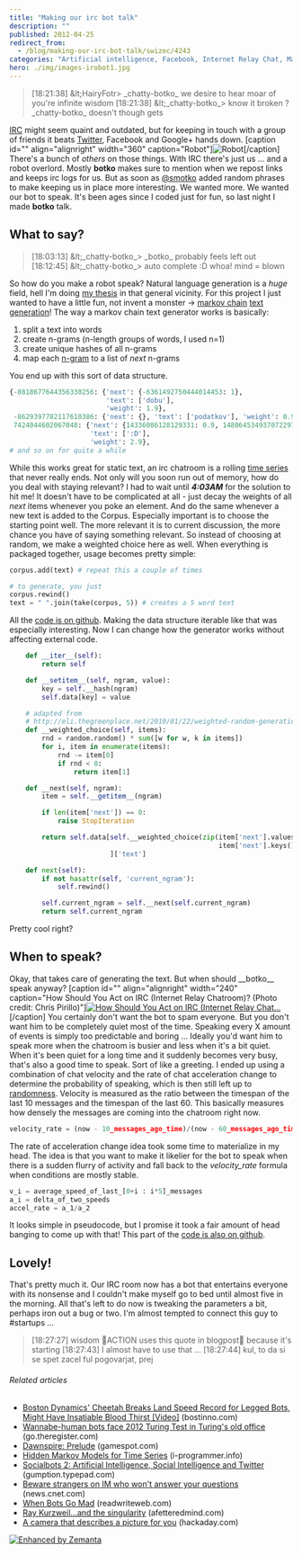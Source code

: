 ```yaml
---
title: "Making our irc bot talk"
description: ""
published: 2012-04-25
redirect_from:
  - /blog/making-our-irc-bot-talk/swizec/4243
categories: "Artificial intelligence, Facebook, Internet Relay Chat, Markov chain, Time series, Twitter, Uncategorized"
hero: ./img/images-irobot1.jpg
---
```


> \[18:21:38] &amp;lt;HairyFotr> \_chatty-botko\_ we desire to hear moar of you're infinite wisdom \[18:21:38] &amp;lt;\_chatty-botko\_> know it broken ? \_chatty-botko\_ doesn't though gets

[IRC](http://en.wikipedia.org/wiki/Internet_Relay_Chat "Internet Relay Chat") might seem quaint and outdated, but for keeping in touch with a group of friends it beats [Twitter](http://twitter.com "Twitter"), Facebook and Google+ hands down. \[caption id="" align="alignright" width="360" caption="Robot"]![Robot](./img/images-irobot1.jpg "Robot")\[/caption] There's a bunch of _others_ on those things. With IRC there's just us ... and a robot overlord. Mostly **botko** makes sure to mention when we repost links and keeps irc logs for us. But as soon as [@smotko](https://twitter.com/#!/smotko) added random phrases to make keeping us in place more interesting. We wanted more. We wanted our bot to speak. It's been ages since I coded just for fun, so last night I made **botko** talk.

## What to say?

> \[18:03:13] &amp;lt;\_chatty-botko\_> \_botko\_ probably feels left out \[18:12:45] &amp;lt;\_chatty-botko\_> auto complete :D whoa! mind = blown

So how do you make a robot speak? Natural language generation is a _huge_ field, hell I'm doing [my thesis](http://swizec.github.com/Le-Thesis/) in that general vicinity. For this project I just wanted to have a little fun, not invent a monster -> [markov chain](http://en.wikipedia.org/wiki/Markov_chain "Markov chain") [text generation](http://en.wikipedia.org/wiki/Natural_language_generation "Natural language generation")! The way a markov chain text generator works is basically:

1.  split a text into words
2.  create n-grams (n-length groups of words, I used n=1)
3.  create unique hashes of all n-grams
4.  map each [n-gram](http://en.wikipedia.org/wiki/N-gram "N-gram") to a list of _next_ n-grams

You end up with this sort of data structure.

```python
{-8818677644356330256: {'next': {-6361492750444014453: 1},
                        'text': ['dobu'],
                        'weight': 1.9},
 -8629397782117610386: {'next': {}, 'text': ['podatkov'], 'weight': 0.9},
 7424044602067048: {'next': {14336086128129331: 0.9, 1480645349370722979: 1},
                    'text': [':D'],
                    'weight': 2.9},
# and so on for quite a while
```

While this works great for static text, an irc chatroom is a rolling [time series](http://en.wikipedia.org/wiki/Time_series "Time series") that never really ends. Not only will you soon run out of memory, how do you deal with staying relevant? I had to wait until _**4:03AM**_ for the solution to hit me! It doesn't have to be complicated at all - just decay the weights of all _next_ items whenever you poke an element. And do the same whenever a new text is added to the Corpus. Especially important is to choose the starting point well. The more relevant it is to current discussion, the more chance you have of saying something relevant. So instead of choosing at random, we make a weighted choice here as well. When everything is packaged together, usage becomes pretty simple:

```python
corpus.add(text) # repeat this a couple of times

# to generate, you just
corpus.rewind()
text = " ".join(take(corpus, 5)) # creates a 5 word text
```

All the [code is on github](https://github.com/Swizec/botko/blob/speaking/src/Corpus.py). Making the data structure iterable like that was especially interesting. Now I can change how the generator works without affecting external code.

```python
    def __iter__(self):
        return self

    def __setitem__(self, ngram, value):
        key = self.__hash(ngram)
        self.data[key] = value

    # adapted from
    # http://eli.thegreenplace.net/2010/01/22/weighted-random-generation-in-python/
    def __weighted_choice(self, items):
        rnd = random.random() * sum([w for w, k in items])
        for i, item in enumerate(items):
            rnd -= item[0]
            if rnd < 0:
                return item[1]

    def __next(self, ngram):
        item = self.__getitem__(ngram)

        if len(item['next']) == 0:
            raise StopIteration

        return self.data[self.__weighted_choice(zip(item['next'].values(),
                                                    item['next'].keys()))
                         ]['text']

    def next(self):
        if not hasattr(self, 'current_ngram'):
            self.rewind()

        self.current_ngram = self.__next(self.current_ngram)
        return self.current_ngram
```

Pretty cool right?

## When to speak?

Okay, that takes care of generating the text. But when should \_\_botko\_\_ speak anyway? \[caption id="" align="alignright" width="240" caption="How Should You Act on IRC (Internet Relay Chatroom)? (Photo credit: Chris Pirillo)"][![How Should You Act on IRC (Internet Relay Chat...](./img/3246-2866792711_027e60dd7e_m.jpg "How Should You Act on IRC (Internet Relay Chat...")](http://www.flickr.com/photos/49503157467@N01/2866792711)\[/caption] You certainly don't want the bot to spam everyone. But you don't want him to be completely quiet most of the time. Speaking every X amount of events is simply too predictable and boring ... Ideally you'd want him to speak more when the chatroom is busier and less when it's a bit quiet. When it's been quiet for a long time and it suddenly becomes very busy, that's also a good time to speak. Sort of like a greeting. I ended up using a combination of chat velocity and the rate of chat acceleration change to determine the probability of speaking, which is then still left up to [randomness](http://en.wikipedia.org/wiki/Randomness "Randomness"). Velocity is measured as the ratio between the timespan of the last 10 messages and the timespan of the last 60. This basically measures how densely the messages are coming into the chatroom right now.

```python
velocity_rate = (now - 10_messages_ago_time)/(now - 60_messages_ago_time)
```

The rate of acceleration change idea took some time to materialize in my head. The idea is that you want to make it likelier for the bot to speak when there is a sudden flurry of activity and fall back to the _velocity_rate_ formula when conditions are mostly stable.

```python
v_i = average_speed_of_last_[0+i : i*5]_messages
a_i = delta_of_two_speeds
accel_rate = a_1/a_2
```

It looks simple in pseudocode, but I promise it took a fair amount of head banging to come up with that! This part of the [code is also on github](https://github.com/Swizec/botko/blob/speaking/src/chitchat.py).

## Lovely!

That's pretty much it. Our IRC room now has a bot that entertains everyone with its nonsense and I couldn't make myself go to bed until almost five in the morning. All that's left to do now is tweaking the parameters a bit, perhaps iron out a bug or two. I'm almost tempted to connect this guy to #startups ...

> \[18:27:27] wisdom ACTION uses this quote in blogpost because it's starting \[18:27:43] I almost have to use that ... \[18:27:44] kul, to da si se spet zacel ful pogovarjat, prej

###### Related articles

- [Boston Dynamics' Cheetah Breaks Land Speed Record for Legged Bots, Might Have Insatiable Blood Thirst \[Video\]](http://bostinno.com/2012/03/06/boston-dynamics-cheetah-breaks-land-speed-record-for-legged-bots-might-have-insatiable-blood-thirst-video/) (bostinno.com)
- [Wannabe-human bots face 2012 Turing Test in Turing's old office](http://go.theregister.com/feed/www.theregister.co.uk/2012/04/25/turing_test_prize_bletchley_park/) (go.theregister.com)
- [Dawnspire: Prelude](http://www.gamespot.com/dawnspire-prelude/reviews/dawnspire-prelude-review-6168979/) (gamespot.com)
- [Hidden Markov Models for Time Series](http://www.i-programmer.info/bookreviews/65-mathematics/3696-hidden-markov-models-for-time-series.html) (i-programmer.info)
- [Socialbots 2: Artificial Intelligence, Social Intelligence and Twitter](http://gumption.typepad.com/blog/2011/06/socialbots-2-artificial-intelligence-social-intelligence-and-twitter.html) (gumption.typepad.com)
- [Beware strangers on IM who won't answer your questions](http://news.cnet.com/8301-27080_3-10452342-245.html?part=rss&subj=news&tag=2547-1_3-0-20) (news.cnet.com)
- [When Bots Go Mad](http://www.readwriteweb.com/archives/when_bots_go_mad.php) (readwriteweb.com)
- [Ray Kurzweil...and the singularity](http://afetteredmind.com/2012/04/25/ray-kurzweil-and-the-singularity/) (afetteredmind.com)
- [A camera that describes a picture for you](http://hackaday.com/2012/04/25/a-camera-that-describes-a-picture-for-you/) (hackaday.com)

[![Enhanced by Zemanta](http://img.zemanta.com/zemified_e.png?x-id=dcc40786-643b-40dc-8f49-6c869a6c7a72)](http://www.zemanta.com/ "Enhanced by Zemanta")
